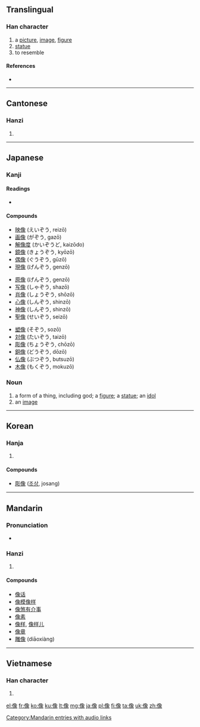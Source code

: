 {{also|象}}
==Translingual==
{{stroke order|strokes=13}}

===Han character===
{{Han char|rn=9|rad=人|as=12|sn=13|snj=14|four=2723<sub>2</sub>|canj=人弓日人 (ONAO)}}

# a [[picture]], [[image]], [[figure]]
# [[statue]]
# to resemble

====References====
* {{Han ref|kx=0116.080|dkj=01084|dj=0247.200|hdz=10213.030|uh=50CF|ud=20687|bh=B9B3|bd=47539}}

----

==Cantonese==

===Hanzi===
{{yue-hanzi|jyut=|y=jeung6}}

# {{defn|lang=yue|sort=人12}}

----

==Japanese==

===Kanji===
{{ja-kanji|grade=5|rs=人12}}

====Readings====
* {{ja-readings|on=[[ぞう]] (zō), [[しょう]] (shō)|kun=[[かたち]] (katachi), [[かたどる]] (katadoru)}}

====Compounds====
{{top3}}
* [[映像]] (えいぞう, reizō)
* [[画像]] (がぞう, gazō)
* [[解像度]] (かいぞうど, kaizōdo)
* [[鏡像]] (きょうぞう, kyōzō)
* [[偶像]] (ぐうぞう, gūzō)
* [[現像]] (げんぞう, genzō)
{{mid3}}
* [[原像]] (げんぞう, genzō)
* [[写像]] (しゃぞう, shazō)
* [[肖像]] (しょうぞう, shōzō)
* [[心像]] (しんぞう, shinzō)
* [[神像]] (しんぞう, shinzō)
* [[聖像]] (せいぞう, seizō)
{{mid3}}
* [[塑像]] (そぞう, sozō)
* [[対像]] (たいぞう, taizō)
* [[彫像]] (ちょうぞう, chōzō)
* [[銅像]] (どうぞう, dōzō)
* [[仏像]] (ぶつぞう, butsuzō)
* [[木像]] (もくぞう, mokuzō)
{{bottom}}

===Noun===
{{ja-noun|k|hira=ぞう|rom=zō|hidx=そう'}}

# a form of a thing, including god; a [[figure]]; a [[statue]]; an [[idol]]
# an [[image]]

----

==Korean==

===Hanja===
{{ko-hanja|hangeul=상|eumhun= 형상|rv=sang|mr=sang|y=sang}}

# {{defn|lang=ko|sort=人12}}

====Compounds====
* [[彫像]] ([[조상]], josang)

----

==Mandarin==

===Pronunciation===
* {{audio|zh-xiàng.ogg|audio}}

===Hanzi===
{{cmn-hanzi|pin=[[xiàng]] ([[xiang4]])|wg=hsiang<sup>4</sup>}}

# {{defn|lang=cmn|sort=人12}}

====Compounds====
* [[像话]]
* [[像模像样]]
* [[像煞有介事]]
* [[像素]]
* [[像样]], [[像样儿]]
* [[像章]]
* [[雕像]] (diāoxiàng)

[[Category:Mandarin entries with audio links]]

----

==Vietnamese==

===Han character===
{{vi-hantu|[[tượng]]|rs=人12}}

# {{defn|lang=vi|sort=人12}}

[[el:像]]
[[fr:像]]
[[ko:像]]
[[ku:像]]
[[lt:像]]
[[mg:像]]
[[ja:像]]
[[pl:像]]
[[fi:像]]
[[ta:像]]
[[uk:像]]
[[zh:像]]